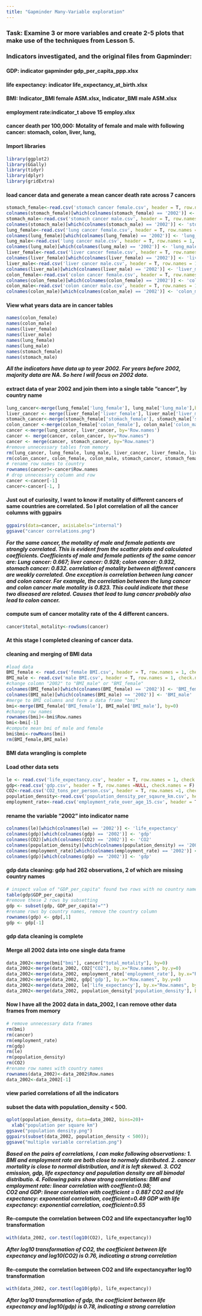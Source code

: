 ---
title: "Gapminder Many-Variable exploration"
---
### Task: Examine 3 or more variables and create 2-5 plots that make use of the techniques from Lesson 5.

### Indicators investigated, and the original files from Gapminder:
#### GDP: indicator gapminder gdp_per_capita_ppp.xlsx
#### life expectancy: indicator life_expectancy_at_birth.xlsx
#### BMI: Indicator_BMI female ASM.xlsx, Indicator_BMI male ASM.xlsx
#### employment rate:indicator_t above 15 employ.xlsx
#### cancer death per 100,000: Motality of female and male with following cancer: stomach, colon, liver, lung,

#### Import libraries
```{r setup, include=FALSE}
library(ggplot2)
library(GGally)
library(tidyr)
library(dplyr)
library(gridExtra)
``` 


#### load cancer data and generate a mean cancer death rate across 7 cancers
```{r load data}
stomach_female<-read.csv('stomach cancer female.csv', header = T, row.names = 1, check.names = F)
colnames(stomach_female)[which(colnames(stomach_female) == '2002')] <- 'stomach_female'
stomach_male<-read.csv('stomach cancer male.csv', header = T, row.names = 1, check.names = F)
colnames(stomach_male)[which(colnames(stomach_male) == '2002')] <- 'stomach_male'
lung_female<-read.csv('lung cancer female.csv', header = T, row.names = 1, check.names = F)
colnames(lung_female)[which(colnames(lung_female) == '2002')] <- 'lung_female'
lung_male<-read.csv('lung cancer male.csv', header = T, row.names = 1, check.names = F)
colnames(lung_male)[which(colnames(lung_male) == '2002')] <- 'lung_male'
liver_female<-read.csv('liver cancer female.csv', header = T, row.names = 1, check.names = F)
colnames(liver_female)[which(colnames(liver_female) == '2002')] <- 'liver_female'
liver_male<-read.csv('liver cancer male.csv', header = T, row.names = 1, check.names = F)
colnames(liver_male)[which(colnames(liver_male) == '2002')] <- 'liver_male'
colon_female<-read.csv('colon cancer female.csv', header = T, row.names = 1, check.names = F)
colnames(colon_female)[which(colnames(colon_female) == '2002')] <- 'colon_female'
colon_male<-read.csv('colon cancer male.csv', header = T, row.names = 1, check.names = F)
colnames(colon_male)[which(colnames(colon_male) == '2002')] <- 'colon_male'
```
#### View what years data are in cancer tables
```{r}
names(colon_female)
names(colon_male)
names(liver_female)
names(liver_male)
names(lung_female)
names(lung_male)
names(stomach_female)
names(stomach_male)
```
***All the indicators have data up to year 2002. For years before 2002, majority data are NA. So here I will focus on 2002 data.***

#### extract data of year 2002 and join them into a single table "cancer", by country name
```{r}
lung_cancer<-merge(lung_female['lung_female'], lung_male['lung_male'],by=0)
liver_cancer <- merge(liver_female['liver_female'], liver_male['liver_male'],by=0)
stomach_cancer<-merge(stomach_female['stomach_female'], stomach_male['stomach_male'],by=0)
colon_cancer <-merge(colon_female['colon_female'], colon_male['colon_male'],by=0)
cancer <-merge(lung_cancer, liver_cancer, by='Row.names')
cancer <- merge(cancer, colon_cancer, by="Row.names")
cancer <- merge(cancer, stomach_cancer, by="Row.names")
#remove unnecessary tables from memory
rm(lung_cancer, lung_female, lung_male, liver_cancer, liver_female, liver_male)
rm(colon_cancer, colon_female, colon_male, stomach_cancer, stomach_female, stomach_male)
# rename row names to country
rownames(cancer)<-cancer$Row.names
# drop unnecessary column and row
cancer <-cancer[-1]
cancer<-cancer[-1, ]
```
#### Just out of curiosity, I want to know if motality of different cancers of same countries are correlated. So I plot correlation of all the cancer columns with ggpairs 
```{r}
ggpairs(data=cancer, axisLabels="internal")
ggsave("cancer correlations.png")
```
***For the same cancer, the motality of male and female patients are strongly correlated. This is evident from the scatter plots and calculated coefficients. Coefficients of male and female patients of the same cancer are:
Lung cancer: 0.667;  liver cancer: 0.928;  colon cancer: 0.932, stomach cancer: 0.832.
correlation of motality between different cancers are weakly correlated. One exception is correlation between lung cancer and colon cancer. For example, the correlation between the lung cancer and colon cancer male motality is 0.823. This could indicate that these two diseased are related. Causes that lead to lung cancer probably also lead to colon cancer.*** 

#### compute sum of cancer motality rate of the 4 different cancers.
```{r}
cancer$total_motality<-rowSums(cancer)
```
#### At this stage I completed cleaning of cancer data.

#### cleaning and merging of BMI data
```{r}
#load data
BMI_female <- read.csv('female BMI.csv', header = T, row.names = 1, check.names = F)
BMI_male <- read.csv('male BMI.csv', header = T, row.names = 1, check.names = F)
#change colomn "2002" to "BMI_male" or "BMI_female"
colnames(BMI_female)[which(colnames(BMI_female) == '2002')] <- 'BMI_female'
colnames(BMI_male)[which(colnames(BMI_male) == '2002')] <- 'BMI_male'
#merge to BMI columns and form a data frame "bmi"
bmi<-merge(BMI_female['BMI_female'], BMI_male['BMI_male'], by=0)
#change row names
rownames(bmi)<-bmi$Row.names
bmi<-bmi[-1]
#compute mean bmi of male and female
bmi$bmi<-rowMeans(bmi)
rm(BMI_female,BMI_male)
```
#### BMI data wrangling is complete

#### Load other data sets
```{r}
le <- read.csv('life_expectancy.csv', header = T, row.names = 1, check.names = F)
gdp<-read.csv('gdp.csv', header = T, row.names =NULL, check.names = F)
CO2<-read.csv('CO2_tons_per_person.csv', header = T, row.names =1, check.names = F)
population_density<-read.csv('population_density_per_sqaure_km.csv', header = T, row.names =1, check.names = F)
employment_rate<-read.csv('employment_rate_over_age_15.csv', header = T, row.names =1, check.names = F)
```
#### rename the variable "2002" into indicator name
```{r}
colnames(le)[which(colnames(le) == '2002')] <- 'life_expectancy'
colnames(gdp)[which(colnames(gdp) == '2002')] <- 'gdp'
colnames(CO2)[which(colnames(CO2) == '2002')] <- 'CO2'
colnames(population_density)[which(colnames(population_density) == '2002')] <- 'population_density'
colnames(employment_rate)[which(colnames(employment_rate) == '2002')] <- 'employment_rate'
colnames(gdp)[which(colnames(gdp) == '2002')] <- 'gdp'
```

#### gdp data cleaning: gdp had 262 observations, 2 of which are missing country names
```{r}
# inspect value of "GDP_per_capita" found two rows with no country names
table(gdp$GDP_per_capita)
#remove these 2 rows by subsetting
gdp <- subset(gdp, GDP_per_capita!="")
#rename rows by country names, remove the country column
rownames(gdp) <- gdp[,1]
gdp <- gdp[-1]
```
#### gdp data cleaning is complete

#### Merge all 2002 data into one single data frame
```{r}
data_2002<-merge(bmi["bmi"], cancer["total_motality"], by=0)
data_2002<-merge(data_2002, CO2["CO2"], by.x="Row.names", by.y=0)
data_2002<-merge(data_2002, employment_rate['employment_rate'], by.x="Row.names", by.y=0)
data_2002<-merge(data_2002, gdp['gdp'], by.x="Row.names", by.y=0)
data_2002<-merge(data_2002, le['life_expectancy'], by.x="Row.names", by.y=0)
data_2002<-merge(data_2002, population_density['population_density'], by.x="Row.names", by.y=0)
```
#### Now I have all the 2002 data in data_2002, I can remove other data frames from memory
```{r}
# remove unnecessary data frames
rm(bmi)
rm(cancer)
rm(employment_rate)
rm(gdp)
rm(le)
rm(population_density)
rm(CO2)
#rename row names with country names
rownames(data_2002)<-data_2002$Row.names
data_2002<-data_2002[-1]
```
#### view paried correlations of all the indicators
#### subset the data with population_density < 500.
```{r}
qplot(population_density, data=data_2002, bins=20)+
  xlab("population per square km")
ggsave("population density.png")
ggpairs(subset(data_2002, population_density < 500));
ggsave("multiple variable correlation.png")
```
***Based on the pairs of correlations, I can make following observations:
1. BMI and employment rate are both close to normaly distributed.
2. cancer mortality is close to normal distribution, and it is left skewed.
3. CO2 emission, gdp, life expectancy and population density are all bimodal distributio.
4. Following pairs show strong correlations:
    BMI and employment rate: linear correlation with coeffient=0.98;  
    CO2 and GDP: linear correlation with coefficient = 0.887
    CO2 and life expectancy: exponential correlation, coefficient=0.49
    GDP with life expectancy: exponential correlation, coefficient=0.55***
    
#### Re-compute the correlation between CO2 and life expectancyafter log10 transformation
```{r}
with(data_2002, cor.test(log10(CO2), life_expectancy))
```
***After log10 transformation of CO2, the coefficient between life expectancy and log10(CO2) is 0.76, indicating a strong correlation***

#### Re-compute the correlation between CO2 and life expectancyafter log10 transformation
```{r}
with(data_2002, cor.test(log10(gdp), life_expectancy))
```
***After log10 transformation of gdp, the coefficient between life expectancy and log10(gdp) is 0.78, indicating a strong correlation***


